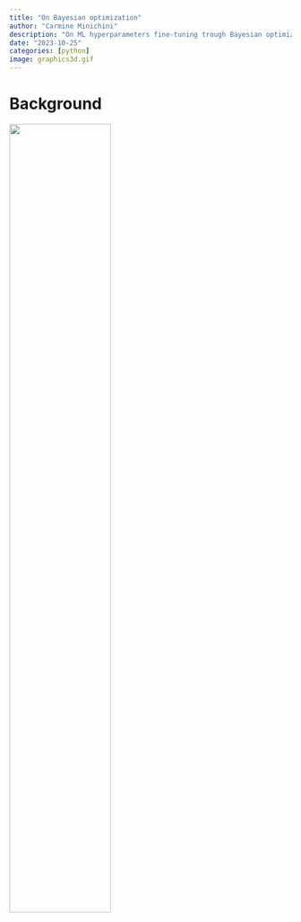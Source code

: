 ```yaml
---
title: "On Bayesian optimization"
author: "Carmine Minichini"
description: "On ML hyperparameters fine-tuning trough Bayesian optimization: a study"
date: "2023-10-25"
categories: [python]
image: graphics3d.gif
---
```


# Background

![](/imgs/wip.gif){fig-align="center" width=60% font-size=1px}
